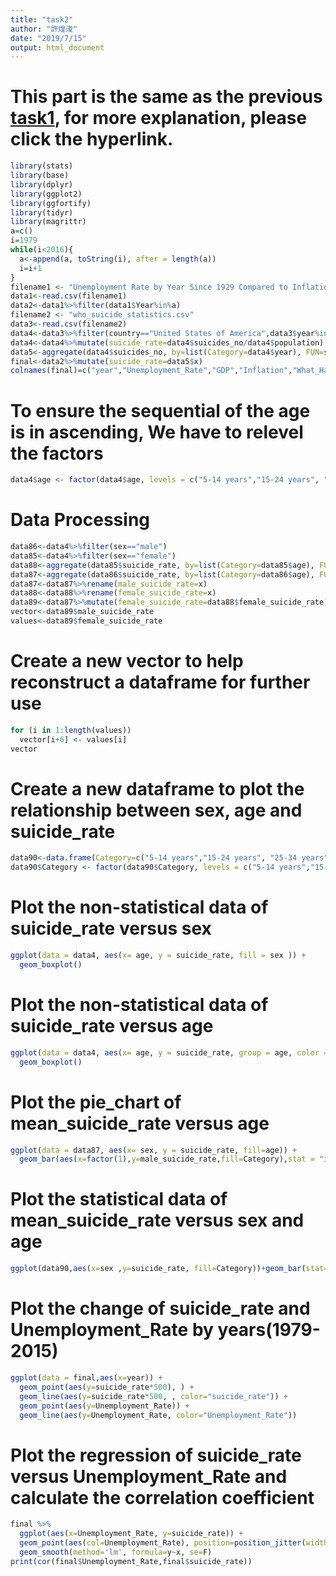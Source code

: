 ---
title: "task2"
author: "許煌浚"
date: "2019/7/15"
output: html_document
---

# This part is the same as the previous [task1](https://huangchunhsu.github.io/Data-Science-Programming/Week2/DataProcessingCrawler.html), for more explanation, please click the hyperlink.

```{r}
library(stats)
library(base)
library(dplyr)
library(ggplot2)
library(ggfortify)
library(tidyr)
library(magrittr)
a=c()
i=1979
while(i<2016){
  a<-append(a, toString(i), after = length(a))
  i=i+1
}
filename1 <- "Unemployment Rate by Year Since 1929 Compared to Inflation and GDP.csv"
data1<-read.csv(filename1)
data2<-data1%>%filter(data1$Year%in%a)
filename2 <- "who_suicide_statistics.csv"
data3<-read.csv(filename2)
data4<-data3%>%filter(country=="United States of America",data3$year%in%a)
data4<-data4%>%mutate(suicide_rate=data4$suicides_no/data4$population)
data5<-aggregate(data4$suicides_no, by=list(Category=data4$year), FUN=sum)/aggregate(data4$population, by=list(Category=data4$year), FUN=sum)
final<-data2%>%mutate(suicide_rate=data5$x)
colnames(final)=c("year","Unemployment_Rate","GDP","Inflation","What_Happened","suicide_rate")
```

# To ensure the sequential of the age is in ascending, We have to relevel the factors 

```{r}
data4$age <- factor(data4$age, levels = c("5-14 years","15-24 years", "25-34 years", "35-54 years", "55-74 years",   "75+ years" ), ordered = TRUE )
```

# Data Processing

```{r}
data86<-data4%>%filter(sex=="male")
data85<-data4%>%filter(sex=="female")
data88<-aggregate(data85$suicide_rate, by=list(Category=data85$age), FUN=mean)
data87<-aggregate(data86$suicide_rate, by=list(Category=data86$age), FUN=mean)
data87<-data87%>%rename(male_suicide_rate=x)
data88<-data88%>%rename(female_suicide_rate=x)
data89<-data87%>%mutate(female_suicide_rate=data88$female_suicide_rate)
vector<-data89$male_suicide_rate
values<-data89$female_suicide_rate
```

# Create a new vector to help reconstruct a dataframe for further use

```{r}
for (i in 1:length(values))
  vector[i+6] <- values[i]
vector
```

# Create a new dataframe to plot the relationship between sex, age and suicide_rate

```{r}
data90<-data.frame(Category=c("5-14 years","15-24 years", "25-34 years", "35-54 years", "55-74 years",   "75+ years","5-14 years","15-24 years", "25-34 years", "35-54 years", "55-74 years",   "75+ years" ),sex=c("male","male","male","male","male","male","female","female","female","female","female","female"),suicide_rate=vector)
data90$Category <- factor(data90$Category, levels = c("5-14 years","15-24 years", "25-34 years", "35-54 years", "55-74 years",   "75+ years" ), ordered = TRUE )
```

# Plot the non-statistical data of suicide_rate versus sex

```{r}
ggplot(data = data4, aes(x= age, y = suicide_rate, fill = sex )) + 
  geom_boxplot()
```

# Plot the non-statistical data of suicide_rate versus age

```{r}
ggplot(data = data4, aes(x= age, y = suicide_rate, group = age, color = age)) + 
  geom_boxplot()
```

# Plot the pie_chart of mean_suicide_rate versus age

```{r}
ggplot(data = data87, aes(x= sex, y = suicide_rate, fill=age)) +
  geom_bar(aes(x=factor(1),y=male_suicide_rate,fill=Category),stat = "identity") + coord_polar("y", start=0)
```

# Plot the statistical data of mean_suicide_rate versus sex and age

```{r}
ggplot(data90,aes(x=sex ,y=suicide_rate, fill=Category))+geom_bar(stat="identity",position="dodge")
```

# Plot the change of suicide_rate and Unemployment_Rate by years(1979-2015)

```{r}
ggplot(data = final,aes(x=year)) +
  geom_point(aes(y=suicide_rate*500), ) + 
  geom_line(aes(y=suicide_rate*500, , color="suicide_rate")) +
  geom_point(aes(y=Unemployment_Rate)) + 
  geom_line(aes(y=Unemployment_Rate, color="Unemployment_Rate"))
```

# Plot the regression of suicide_rate versus Unemployment_Rate and calculate the correlation coefficient

```{r}
final %>%
  ggplot(aes(x=Unemployment_Rate, y=suicide_rate)) +
  geom_point(aes(col=Unemployment_Rate), position=position_jitter(width=.05)) +
  geom_smooth(method='lm', formula=y~x, se=F)
print(cor(final$Unemployment_Rate,final$suicide_rate))
```
